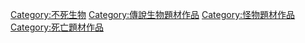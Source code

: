 [[Category:不死生物|Category:不死生物]]
[[Category:傳說生物題材作品|Category:傳說生物題材作品]]
[[Category:怪物題材作品|Category:怪物題材作品]]
[[Category:死亡題材作品|Category:死亡題材作品]]